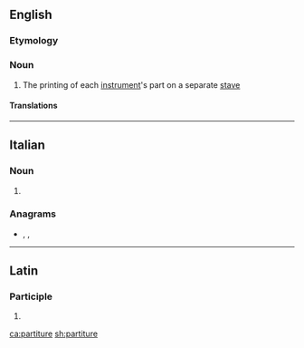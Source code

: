 ==English==

===Etymology===
{{etyl|it|en}}

===Noun===
{{en-noun|-}}

# {{label|en|music}} The printing of each [[instrument]]'s part on a separate [[stave]]

====Translations====
{{trans-see|score (music)|score}}

----

==Italian==

===Noun===
{{head|it|noun plural form|g=f}}

# {{plural of|partitura|lang=it}}

===Anagrams===
* {{l|it|pitturare}}, {{l|it|pitturerà}}, {{l|it|reputarti}}

----

==Latin==

===Participle===
{{la-part-form|partītūre}}

# {{inflection of|partītūrus||voc|m|s|lang=la}}

[[ca:partiture]]
[[sh:partiture]]